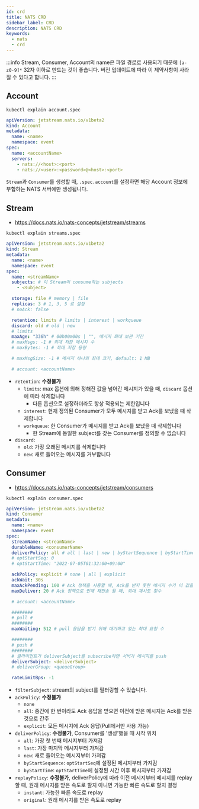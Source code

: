 ```yaml
---
id: crd
title: NATS CRD
sidebar_label: CRD
description: NATS CRD
keywords:
  - nats
  - crd
---
```


:::info
Stream, Consumer, Account의 name은 파일 경로로 사용되기 때문에 `[a-z0-9]*` 32자 이하로 만드는 것이 좋습니다. 버전 업데이트에 따라 이 제약사항이 사라질 수 있다고 합니다.
:::

## Account

```shell
kubectl explain account.spec
```

```yaml
apiVersion: jetstream.nats.io/v1beta2
kind: Account
metadata:
  name: <name>
  namespace: event
spec:
  name: <accountName>
  servers:
    - nats://<host>:<port>
    - nats://<user>:<password>@<host>:<port>
```

`Stream`과 `Consumer`를 생성할 때, `.spec.account`를 설정하면 해당 Account 정보에 부합하는 NATS 서버에만 생성됩니다.

## Stream

- https://docs.nats.io/nats-concepts/jetstream/streams

```shell
kubectl explain streams.spec
```

```yaml
apiVersion: jetstream.nats.io/v1beta2
kind: Stream
metadata:
  name: <name>
  namespace: event
spec:
  name: <streamName>
  subjects: # 이 Stream이 consume하는 subjects
    - <subject>

  storage: file # memory | file
  replicas: 3 # 1, 3, 5 로 설정
  # noAck: false

  retention: limits # limits | interest | workqueue
  discard: old # old | new
  # limits
  maxAge: "336h" # 00h00m00s | "", 메시지 최대 보관 기간
  # maxMsgs: -1 # 최대 저장 메시지 수
  # maxBytes: -1 # 최대 저장 용량

  # maxMsgSize: -1 # 메시지 하나의 최대 크기, default: 1 MB

  # account: <accountName>
```

- `retention`: **수정불가**
  - `limits`: max 옵션에 의해 정해진 값을 넘어간 메시지가 있을 때, `discard` 옵션에 따라 삭제합니다
    - 다른 옵션으로 설정하더라도 항상 적용되는 제한입니다
  - `interest`: 현재 정의된 Consumer가 모두 메시지를 받고 Ack를 보냈을 때 삭제합니다
  - `workqueue`: 한 Consumer가 메시지를 받고 Ack를 보냈을 때 삭제합니다
    - 한 Stream에 동일한 subject를 갖는 Consumer를 정의할 수 없습니다
- `discard`:
  - `old`: 가장 오래된 메시지를 삭제합니다
  - `new`: 새로 들어오는 메시지를 거부합니다

## Consumer

- https://docs.nats.io/nats-concepts/jetstream/consumers

```shell
kubectl explain consumer.spec
```

```yaml
apiVersion: jetstream.nats.io/v1beta2
kind: Consumer
metadata:
  name: <name>
  namespace: event
spec:
  streamName: <streamName>
  durableName: <consumerName>
  deliverPolicy: all # all | last | new | byStartSequence | byStartTime
  # optStartSeq: 0
  # optStartTime: "2022-07-05T01:32:00+09:00"

  ackPolicy: explicit # none | all | explicit
  ackWait: 30s
  maxAckPending: 100 # Ack 정책을 사용할 때, Ack를 받지 못한 메시지 수가 이 값을 넘어가면 일시 중지 됨
  maxDeliver: 20 # Ack 정책으로 인해 재전송 될 때, 최대 재시도 횟수

  # account: <accountName>

  ########
  # pull #
  ########
  maxWaiting: 512 # pull 응답을 받기 위해 대기하고 있는 최대 요청 수

  ########
  # push #
  ########
  # 클라이언트가 deliverSubject를 subscribe하면 서버가 메시지를 push
  deliverSubject: <deliverSubject>
  # deliverGroup: <queueGroup>

  rateLimitBps: -1
```

- `filterSubject`: stream의 subject를 필터링할 수 있습니다.
- `ackPolicy`: **수정불가**
  - `none`
  - `all`: 중간에 한 번이라도 Ack 응답을 받으면 이전에 받은 메시지는 Ack를 받은 것으로 간주
  - `explicit`: 모든 메시지에 Ack 응답(Pull에서만 사용 가능)
- `deliverPolicy`: **수정불가**, Consumer를 '생성'했을 때 시작 위치
  - `all`: 가장 첫 번째 메시지부터 가져감
  - `last`: 가장 마지막 메시지부터 가져감
  - `new`: 새로 들어오는 메시지부터 가져감
  - `byStartSequence`: `optStartSeq`에 설정된 메시지부터 가져감
  - `byStartTime`: `optStartTime`에 설정된 시간 이후 메시지부터 가져감
- `replayPolicy`: **수정불가**, deliverPolicy에 따라 이전 메시지부터 메시지를 replay할 때, 원래 메시지를 받은 속도로 할지 아니면 가능한 빠른 속도로 할지 결정
  - `instant`: 가능한 빠른 속도로 replay
  - `original`: 원래 메시지를 받은 속도로 replay
